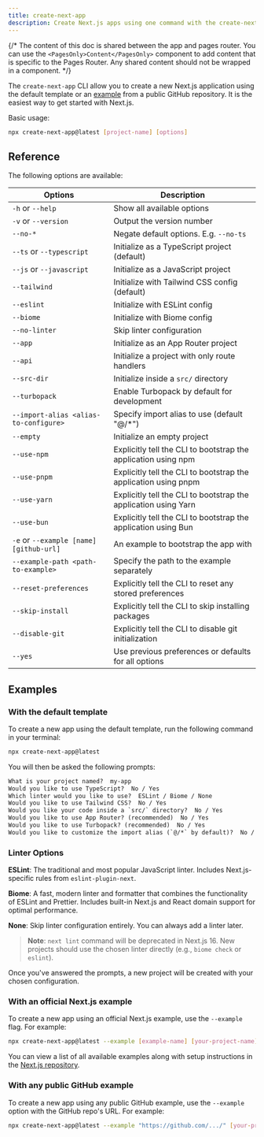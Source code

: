 ```yaml
---
title: create-next-app
description: Create Next.js apps using one command with the create-next-app CLI.
---
```


{/* The content of this doc is shared between the app and pages router. You can use the `<PagesOnly>Content</PagesOnly>` component to add content that is specific to the Pages Router. Any shared content should not be wrapped in a component. */}

The `create-next-app` CLI allow you to create a new Next.js application using the default template or an [example](https://github.com/vercel/next.js/tree/canary/examples) from a public GitHub repository. It is the easiest way to get started with Next.js.

Basic usage:

```bash filename="Terminal"
npx create-next-app@latest [project-name] [options]
```

## Reference

The following options are available:

| Options                                 | Description                                                     |
| --------------------------------------- | --------------------------------------------------------------- |
| `-h` or `--help`                        | Show all available options                                      |
| `-v` or `--version`                     | Output the version number                                       |
| `--no-*`                                | Negate default options. E.g. `--no-ts`                          |
| `--ts` or `--typescript`                | Initialize as a TypeScript project (default)                    |
| `--js` or `--javascript`                | Initialize as a JavaScript project                              |
| `--tailwind`                            | Initialize with Tailwind CSS config (default)                   |
| `--eslint`                              | Initialize with ESLint config                                   |
| `--biome`                               | Initialize with Biome config                                    |
| `--no-linter`                           | Skip linter configuration                                       |
| `--app`                                 | Initialize as an App Router project                             |
| `--api`                                 | Initialize a project with only route handlers                   |
| `--src-dir`                             | Initialize inside a `src/` directory                            |
| `--turbopack`                           | Enable Turbopack by default for development                     |
| `--import-alias <alias-to-configure>`   | Specify import alias to use (default "@/\*")                    |
| `--empty`                               | Initialize an empty project                                     |
| `--use-npm`                             | Explicitly tell the CLI to bootstrap the application using npm  |
| `--use-pnpm`                            | Explicitly tell the CLI to bootstrap the application using pnpm |
| `--use-yarn`                            | Explicitly tell the CLI to bootstrap the application using Yarn |
| `--use-bun`                             | Explicitly tell the CLI to bootstrap the application using Bun  |
| `-e` or `--example [name] [github-url]` | An example to bootstrap the app with                            |
| `--example-path <path-to-example>`      | Specify the path to the example separately                      |
| `--reset-preferences`                   | Explicitly tell the CLI to reset any stored preferences         |
| `--skip-install`                        | Explicitly tell the CLI to skip installing packages             |
| `--disable-git`                         | Explicitly tell the CLI to disable git initialization           |
| `--yes`                                 | Use previous preferences or defaults for all options            |

## Examples

### With the default template

To create a new app using the default template, run the following command in your terminal:

```bash filename="Terminal"
npx create-next-app@latest
```

You will then be asked the following prompts:

```txt filename="Terminal"
What is your project named?  my-app
Would you like to use TypeScript?  No / Yes
Which linter would you like to use?  ESLint / Biome / None
Would you like to use Tailwind CSS?  No / Yes
Would you like your code inside a `src/` directory?  No / Yes
Would you like to use App Router? (recommended)  No / Yes
Would you like to use Turbopack? (recommended)  No / Yes
Would you like to customize the import alias (`@/*` by default)?  No / Yes
```

### Linter Options

**ESLint**: The traditional and most popular JavaScript linter. Includes Next.js-specific rules from `eslint-plugin-next`.

**Biome**: A fast, modern linter and formatter that combines the functionality of ESLint and Prettier. Includes built-in Next.js and React domain support for optimal performance.

**None**: Skip linter configuration entirely. You can always add a linter later.

> **Note**: `next lint` command will be deprecated in Next.js 16. New projects should use the chosen linter directly (e.g., `biome check` or `eslint`).

Once you've answered the prompts, a new project will be created with your chosen configuration.

### With an official Next.js example

To create a new app using an official Next.js example, use the `--example` flag. For example:

```bash filename="Terminal"
npx create-next-app@latest --example [example-name] [your-project-name]
```

You can view a list of all available examples along with setup instructions in the [Next.js repository](https://github.com/vercel/next.js/tree/canary/examples).

### With any public GitHub example

To create a new app using any public GitHub example, use the `--example` option with the GitHub repo's URL. For example:

```bash filename="Terminal"
npx create-next-app@latest --example "https://github.com/.../" [your-project-name]
```
